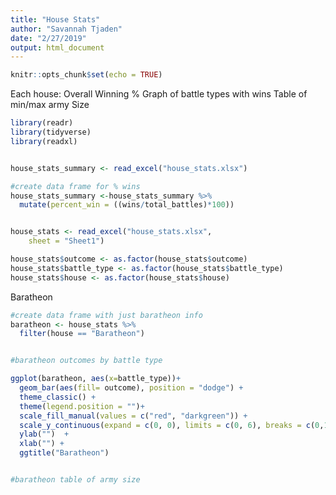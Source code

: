 ```yaml
---
title: "House Stats"
author: "Savannah Tjaden"
date: "2/27/2019"
output: html_document
---
```


```r
knitr::opts_chunk$set(echo = TRUE)
```


Each house:
Overall Winning %
Graph of battle types with wins
Table of min/max army Size


```r

library(readr)
library(tidyverse)
library(readxl)


house_stats_summary <- read_excel("house_stats.xlsx")

#create data frame for % wins
house_stats_summary <-house_stats_summary %>% 
  mutate(percent_win = ((wins/total_battles)*100))


house_stats <- read_excel("house_stats.xlsx", 
    sheet = "Sheet1")

house_stats$outcome <- as.factor(house_stats$outcome)
house_stats$battle_type <- as.factor(house_stats$battle_type)
house_stats$house <- as.factor(house_stats$house)


```

Baratheon
```r


#create data frame with just baratheon info
baratheon <- house_stats %>% 
  filter(house == "Baratheon")


#baratheon outcomes by battle type

ggplot(baratheon, aes(x=battle_type))+
  geom_bar(aes(fill= outcome), position = "dodge") +
  theme_classic() +
  theme(legend.position = "")+
  scale_fill_manual(values = c("red", "darkgreen")) +
  scale_y_continuous(expand = c(0, 0), limits = c(0, 6), breaks = c(0,1,2,3,4,5,6)) +
  ylab("")  +
  xlab("") +
  ggtitle("Baratheon")


#baratheon table of army size
 




```




